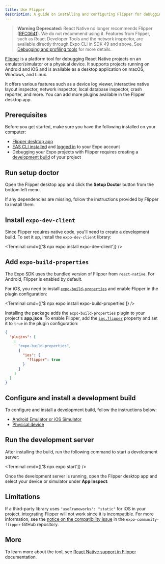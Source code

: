 ```yaml
---
title: Use Flipper
description: A guide on installing and configuring Flipper for debugging an Expo project.
---
```



> **Warning** **Deprecated:** React Native no longer recommends Flipper ([RFC0641](https://github.com/react-native-community/discussions-and-proposals/blob/main/proposals/0641-decoupling-flipper-from-react-native-core.md)). We do not recommend using it. Features from Flipper, such as React Developer Tools and the network inspector, are available directly through Expo CLI in SDK 49 and above. See [Debugging and profiling tools](/debugging/tools) for more details.

[Flipper](https://fbflipper.com/) is a platform tool for debugging React Native projects on an emulator/simulator or a physical device. It supports projects running on Android and iOS and is available as a desktop application on macOS, Windows, and Linux.

It offers various features such as a device log viewer, interactive native layout inspector, network inspector, local database inspector, crash reporter, and more. You can add more plugins available in the Flipper desktop app.

## Prerequisites

Before you get started, make sure you have the following installed on your computer:

- [Flipper desktop app](https://fbflipper.com/)
- [EAS CLI installed](/build/setup/#1-install-the-latest-eas-cli) and [logged in](/build/setup/#2-log-in-to-your-expo-account) to your Expo account
- Debugging your Expo projects with Flipper requires creating a [development build](/develop/development-builds/introduction/) of your project

<Step label="1">

## Run setup doctor

Open the Flipper desktop app and click the **Setup Doctor** button from the bottom left menu.

<ContentSpotlight
  alt="Setup Doctor modal in Flipper."
  src="/static/images/using-flipper/setup-doctor.jpg"
  className="max-w-[720px]"
/>

If any dependencies are missing, follow the instructions provided by Flipper to install them.

</Step>

<Step label="2">

## Install `expo-dev-client`

Since Flipper requires native code, you'll need to create a development build. To set it up, install the `expo-dev-client` library:

<Terminal cmd={['$ npx expo install expo-dev-client']} />

</Step>

<Step label="3">

## Add `expo-build-properties`

The Expo SDK uses the bundled version of Flipper from `react-native`. For Android, Flipper is enabled by default.

For iOS, you need to install [`expo-build-properties`](/versions/latest/sdk/build-properties) and enable Flipper in the plugin configuration:

<Terminal cmd={['$ npx expo install expo-build-properties']} />

Installing the package adds the `expo-build-properties` plugin to your project's **app.json**. To enable Flipper, add the [`ios.flipper`](/versions/latest/sdk/build-properties/#pluginconfigtypeios--properties) property and set it to `true` in the plugin configuration:

```json app.json
{
  "plugins": [
    [
      "expo-build-properties",
      {
        "ios": {
          "flipper": true
        }
      }
    ]
  ]
}
```

</Step>

<Step label="4">

## Configure and install a development build

To configure and install a development build, follow the instructions below:

- [Android Emulator or iOS Simulator](/develop/development-builds/create-a-build/#create-a-development-build-for-emulatorsimulator)
- [Physical device](/develop/development-builds/create-a-build/#create-a-development-build-for-the-device)

</Step>

<Step label="5">

## Run the development server

After installing the build, run the following command to start a development server:

<Terminal cmd={['$ npx expo start']} />

Once the development server is running, open the Flipper desktop app and select your device or simulator under **App Inspect**:

<ContentSpotlight
  alt="Open a device or emulator/simulator in Flipper under App Inspect."
  src="/static/images/using-flipper/app-inspect.jpg"
  className="max-w-[720px]"
/>

</Step>

## Limitations

If a third-party library uses `"useFrameworks": "static"` for iOS in your project, integrating Flipper will not work since it is incompatible. For more information, see the [notice on the compatibility issue](https://github.com/jakobo/expo-community-flipper/issues/27) in the `expo-community-flipper` GitHub repository.

## More

To learn more about the tool, see [React Native support in Flipper](https://fbflipper.com/docs/features/react-native/) documentation.
